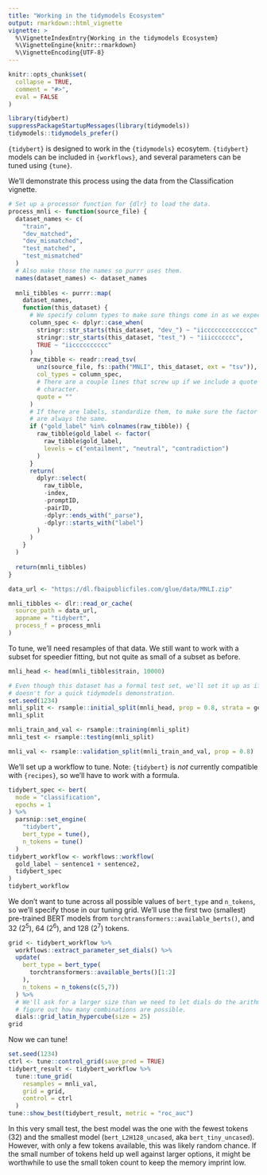 ```yaml
---
title: "Working in the tidymodels Ecosystem"
output: rmarkdown::html_vignette
vignette: >
  %\VignetteIndexEntry{Working in the tidymodels Ecosystem}
  %\VignetteEngine{knitr::rmarkdown}
  %\VignetteEncoding{UTF-8}
---
```


```r
knitr::opts_chunk$set(
  collapse = TRUE,
  comment = "#>",
  eval = FALSE
)
```

```r
library(tidybert)
suppressPackageStartupMessages(library(tidymodels))
tidymodels::tidymodels_prefer()
```

`{tidybert}` is designed to work in the `{tidymodels}` ecosytem.
`{tidybert}` models can be included in `{workflows}`, and several parameters can be tuned using `{tune}`.

We'll demonstrate this process using the data from the Classification vignette.

```r
# Set up a processor function for {dlr} to load the data.
process_mnli <- function(source_file) {
  dataset_names <- c(
    "train",
    "dev_matched",
    "dev_mismatched",
    "test_matched",
    "test_mismatched"
  )
  # Also make those the names so purrr uses them.
  names(dataset_names) <- dataset_names
  
  mnli_tibbles <- purrr::map(
    dataset_names,
    function(this_dataset) {
      # We specify column types to make sure things come in as we expect.
      column_spec <- dplyr::case_when(
        stringr::str_starts(this_dataset, "dev_") ~ "iicccccccccccccc",
        stringr::str_starts(this_dataset, "test_") ~ "iiiccccccc",
        TRUE ~ "iicccccccccc"
      )
      raw_tibble <- readr::read_tsv(
        unz(source_file, fs::path("MNLI", this_dataset, ext = "tsv")),
        col_types = column_spec,
        # There are a couple lines that screw up if we include a quote
        # character.
        quote = ""
      )
      # If there are labels, standardize them, to make sure the factor levels
      # are always the same.
      if ("gold_label" %in% colnames(raw_tibble)) {
        raw_tibble$gold_label <- factor(
          raw_tibble$gold_label,
          levels = c("entailment", "neutral", "contradiction")
        )
      }
      return(
        dplyr::select(
          raw_tibble,
          -index,
          -promptID,
          -pairID,
          -dplyr::ends_with("_parse"),
          -dplyr::starts_with("label")
        )
      )
    }
  )
  
  return(mnli_tibbles)
}

data_url <- "https://dl.fbaipublicfiles.com/glue/data/MNLI.zip"

mnli_tibbles <- dlr::read_or_cache(
  source_path = data_url,
  appname = "tidybert",
  process_f = process_mnli
)
```

To tune, we'll need resamples of that data.
We still want to work with a subset for speedier fitting, but not quite as small of a subset as before.

```r
mnli_head <- head(mnli_tibbles$train, 10000)

# Even though this dataset has a formal test set, we'll set it up as if it
# doesn't for a quick tidymodels demonstration.
set.seed(1234)
mnli_split <- rsample::initial_split(mnli_head, prop = 0.8, strata = genre)
mnli_split

mnli_train_and_val <- rsample::training(mnli_split)
mnli_test <- rsample::testing(mnli_split)

mnli_val <- rsample::validation_split(mnli_train_and_val, prop = 0.8)
```

We'll set up a workflow to tune.
Note: `{tidybert}` is *not* currently compatible with `{recipes}`, so we'll have to work with a formula.

```r
tidybert_spec <- bert(
  mode = "classification",
  epochs = 1
) %>% 
  parsnip::set_engine(
    "tidybert", 
    bert_type = tune(),
    n_tokens = tune()
  )
tidybert_workflow <- workflows::workflow(
  gold_label ~ sentence1 + sentence2,
  tidybert_spec
)
tidybert_workflow
```

We don't want to tune across all possible values of `bert_type` and `n_tokens`, so we'll specify those in our tuning grid.
We'll use the first two (smallest) pre-trained BERT models from `torchtransformers::available_berts()`, and 32 ($2^5$), 64 ($2^6$), and 128 ($2^7$) tokens.

```r
grid <- tidybert_workflow %>% 
  workflows::extract_parameter_set_dials() %>% 
  update(
    bert_type = bert_type(
      torchtransformers::available_berts()[1:2]
    ),
    n_tokens = n_tokens(c(5,7))
  ) %>% 
  # We'll ask for a larger size than we need to let dials do the arithmetic to
  # figure out how many combinations are possible.
  dials::grid_latin_hypercube(size = 25)
grid
```

Now we can tune!

```r
set.seed(1234)
ctrl <- tune::control_grid(save_pred = TRUE)
tidybert_result <- tidybert_workflow %>% 
  tune::tune_grid(
    resamples = mnli_val,
    grid = grid,
    control = ctrl
  )
tune::show_best(tidybert_result, metric = "roc_auc")
```

In this very small test, the best model was the one with the fewest tokens (32) and the smallest model (`bert_L2H128_uncased`, aka `bert_tiny_uncased`).
However, with only a few tokens available, this was likely random chance.
If the small number of tokens held up well against larger options, it might be worthwhile to use the small token count to keep the memory imprint low.
